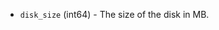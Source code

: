 <!-- Code generated from the comments of the DiskConfig struct in builder/vsphere/common/storage_config.go; DO NOT EDIT MANUALLY -->

- `disk_size` (int64) - The size of the disk in MB.

<!-- End of code generated from the comments of the DiskConfig struct in builder/vsphere/common/storage_config.go; -->
